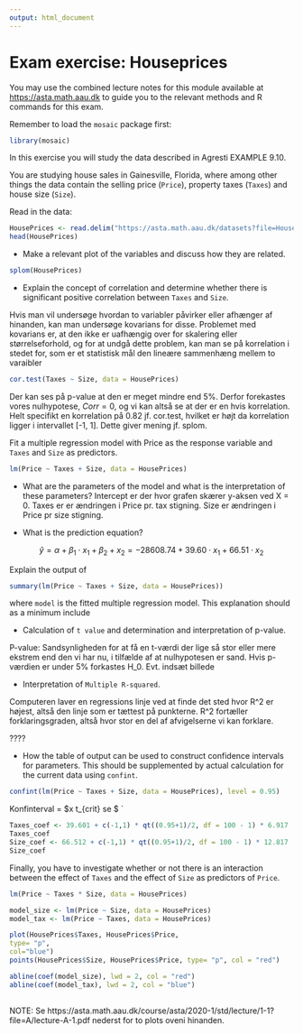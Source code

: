```yaml
---
output: html_document
---
```


# Exam exercise: Houseprices

You may use the combined lecture notes for this module available at
<https://asta.math.aau.dk> to guide you to the relevant methods and R commands
for this exam.

Remember to load the `mosaic` package first:
```r
library(mosaic)
```

In this exercise you will study the data described in Agresti EXAMPLE 9.10. 

You are studying house sales in Gainesville, Florida, where among other things the data contain the selling price (`Price`), property taxes (`Taxes`) and house size (`Size`).

Read in the data:
```r
HousePrices <- read.delim("https://asta.math.aau.dk/datasets?file=HousePrice.txt")
head(HousePrices)
```

- Make a relevant plot of the variables and discuss how they are related.

```r
splom(HousePrices)
```

- Explain the concept of correlation and determine whether there is significant positive correlation between `Taxes` and `Size`. 

Hvis man vil undersøge hvordan to variabler påvirker eller afhænger af hinanden, kan man undersøge kovarians for disse. Problemet med kovarians er, at den ikke er uafhængig over for skalering eller størrelseforhold, og for at undgå dette problem, kan man se på korrelation i stedet for, som er et statistisk mål den lineære sammenhæng mellem to varaibler

```r
cor.test(Taxes ~ Size, data = HousePrices)
```

Der kan ses på p-value at den er meget mindre end 5%. Derfor forekastes vores nulhypotese, $Corr = 0$, og vi kan altså se at der er en hvis korrelation. Helt specifikt en korrelation på 0.82 jf. cor.test, hvilket er højt da korrelation ligger i intervallet [-1, 1]. Dette giver mening jf. splom.




Fit a multiple regression model with Price as the response variable and `Taxes` and `Size` as predictors.

```r
lm(Price ~ Taxes + Size, data = HousePrices)
```

- What are the parameters of the model and what is the interpretation of these parameters?
Intercept er der hvor grafen skærer y-aksen ved X = 0. Taxes er er ændringen i Price pr. tax stigning. Size er ændringen i Price pr size stigning.

- What is the prediction equation?

$$
\widehat y = \alpha + \beta_1 \cdot x_1 + \beta_2 + x_2 = -28608.74 + 39.60 \cdot x_1 + 66.51 \cdot x_2
$$

Explain the output of
```r
summary(lm(Price ~ Taxes + Size, data = HousePrices))
```
where `model` is the fitted multiple regression model.
This explanation should as a minimum include

- Calculation of `t value` and determination and interpretation of p-value.

P-value:
Sandsynligheden for at få en t-værdi der lige så stor eller mere ekstrem end den vi har nu, i tilfælde af at nulhypotesen er sand. Hvis p-værdien er under 5% forkastes H_0. 
Evt. indsæt billede

- Interpretation of `Multiple R-squared`.

Computeren laver en regressions linje ved at finde det sted hvor R^2 er højest, altså den linje som er tættest på punkterne. R^2 fortæller forklaringsgraden, altså hvor stor en del af afvigelserne vi kan forklare. 

????




- How the table of output can be used to construct confidence intervals for parameters. This should be supplemented by actual calculation for the current data using `confint`.


```r
confint(lm(Price ~ Taxes + Size, data = HousePrices), level = 0.95)
```

Konfinterval = $\hat x \pm t_{crit} \cdot se $
`
```r
Taxes_coef <- 39.601 + c(-1,1) * qt((0.95+1)/2, df = 100 - 1) * 6.917
Taxes_coef
Size_coef <- 66.512 + c(-1,1) * qt((0.95+1)/2, df = 100 - 1) * 12.817
Size_coef
```

Finally, you have to investigate whether or not there is an interaction between the effect of `Taxes` and the effect of `Size` as predictors of `Price`.

```r
lm(Price ~ Taxes * Size, data = HousePrices)
```
```r
model_size <- lm(Price ~ Size, data = HousePrices)
model_tax <- lm(Price ~ Taxes, data = HousePrices)
```

```r
plot(HousePrices$Taxes, HousePrices$Price,
type= "p",
col="blue")
points(HousePrices$Size, HousePrices$Price, type= "p", col = "red")

abline(coef(model_size), lwd = 2, col = "red")
abline(coef(model_tax), lwd = 2, col = "blue")
     

```


NOTE: Se https://asta.math.aau.dk/course/asta/2020-1/std/lecture/1-1?file=A/lecture-A-1.pdf nederst for to plots oveni hinanden.
